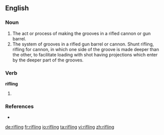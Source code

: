 ==English==

===Noun===
{{en-noun}}

# The act or process of making the grooves in a rifled cannon or gun barrel.
# The system of grooves in a rifled gun barrel or cannon. Shunt rifling, rifling for cannon, in which one side of the groove is made deeper than the other, to facilitate loading with shot having projections which enter by the deeper part of the grooves.

===Verb===
'''rifling'''

# {{present participle of|rifle}}

===References===
* {{R:Webster 1913}}

[[de:rifling]]
[[fr:rifling]]
[[io:rifling]]
[[ta:rifling]]
[[vi:rifling]]
[[zh:rifling]]